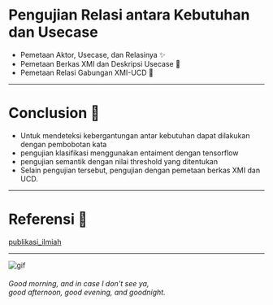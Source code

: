 
# Pengujian Relasi antara Kebutuhan dan Usecase
- Pemetaan Aktor, Usecase, dan Relasinya ✨
- Pemetaan Berkas XMI dan Deskripsi Usecase  🙅
- Pemetaan Relasi Gabungan XMI-UCD  🙇
---

# Conclusion 🤘

<ul>
  <Appear>
    <li>Untuk mendeteksi kebergantungan antar kebutuhan dapat dilakukan dengan pembobotan kata</li>
    <li>pengujian klasifikasi menggunakan entaiment dengan tensorflow</li>
    <li>pengujian semantik dengan nilai threshold yang ditentukan</li>
    <li>Selain pengujian tersebut, pengujian dengan pemetaan berkas XMI dan UCD.</li>
  </Appear>
</ul>

---

# Referensi 🔖

[publikasi_ilmiah](https://ieeexplore.ieee.org/document/9315489)


---

![gif](https://media.giphy.com/media/VGHtpsS3UJNRK/giphy.gif)

###### Good morning, and in case I don't see ya, <br /> good afternoon, good evening, and goodnight.
